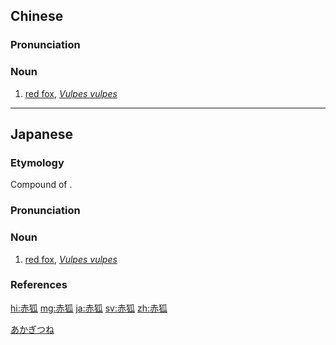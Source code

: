 ==Chinese==
{{zh-forms}}
{{wikipedia|lang=zh}}

===Pronunciation===
{{zh-pron
|m=chìhú
|cat=n
}}

===Noun===
{{zh-noun}}

# [[red fox]], ''[[Vulpes vulpes]]''

{{zh-cat|Foxes}}

----

==Japanese==
{{wikipedia|lang=ja}}
{{ja-kanjitab|あか|きつね|k2=ぎつね|yomi=k}}

===Etymology===
Compound of {{affix|sort=あかぎつね|ja|赤|tr1=aka|t1=red|狐|tr2=kitsune|t2=fox}}. {{rendaku2|sort=あかぎつね|kitsune|gitsune}}

===Pronunciation===
{{ja-pron|yomi=k|あかぎつね|acc=3|acc_ref=DJR}}

===Noun===
{{ja-noun|あかぎつね|アカギツネ}}

# [[red fox]], ''[[Vulpes vulpes]]''

===References===
<references/>

[[Category:ja:Foxes|あかぎつね]]

[[hi:赤狐]]
[[mg:赤狐]]
[[ja:赤狐]]
[[sv:赤狐]]
[[zh:赤狐]]